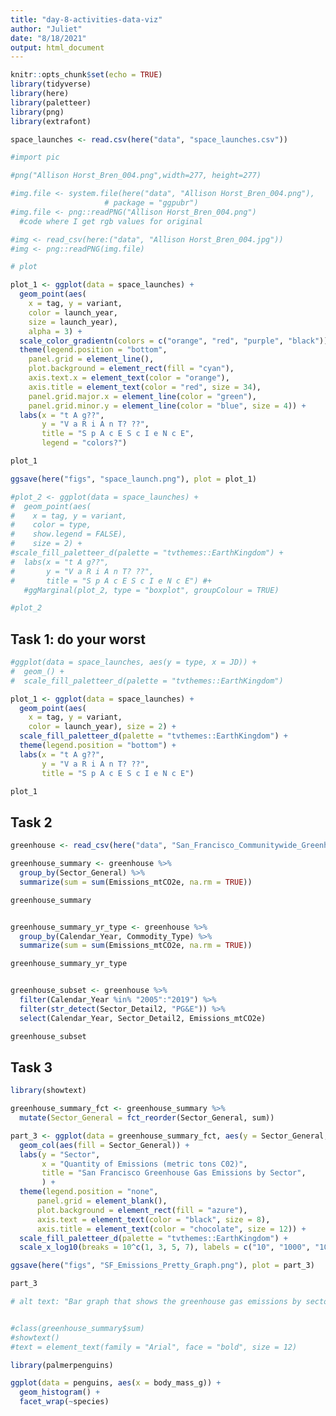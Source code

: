 ```yaml
---
title: "day-8-activities-data-viz"
author: "Juliet"
date: "8/18/2021"
output: html_document
---
```


```r
knitr::opts_chunk$set(echo = TRUE)
library(tidyverse)
library(here)
library(paletteer)
library(png)
library(extrafont)
```

```r
space_launches <- read.csv(here("data", "space_launches.csv"))
```

```r
#import pic

#png("Allison Horst_Bren_004.png",width=277, height=277)

#img.file <- system.file(here("data", "Allison Horst_Bren_004.png"),
                     # package = "ggpubr")
#img.file <- png::readPNG("Allison Horst_Bren_004.png")
  #code where I get rgb values for original

#img <- read_csv(here:("data", "Allison Horst_Bren_004.jpg"))
#img <- png::readPNG(img.file)

# plot

plot_1 <- ggplot(data = space_launches) +
  geom_point(aes(
    x = tag, y = variant,
    color = launch_year,
    size = launch_year),
    alpha = 3) +
  scale_color_gradientn(colors = c("orange", "red", "purple", "black")) +
  theme(legend.position = "bottom",
    panel.grid = element_line(),
    plot.background = element_rect(fill = "cyan"),
    axis.text.x = element_text(color = "orange"),
    axis.title = element_text(color = "red", size = 34),
    panel.grid.major.x = element_line(color = "green"),
    panel.grid.minor.y = element_line(color = "blue", size = 4)) + 
  labs(x = "t A g??", 
       y = "V a R i A n T? ??",
       title = "S p A c E S c I e N c E",
       legend = "colors?")

plot_1

ggsave(here("figs", "space_launch.png"), plot = plot_1)

```

```r
#plot_2 <- ggplot(data = space_launches) +
#  geom_point(aes(
#    x = tag, y = variant,
#    color = type,
#    show.legend = FALSE),
#    size = 2) +
#scale_fill_paletteer_d(palette = "tvthemes::EarthKingdom") + 
#  labs(x = "t A g??", 
#       y = "V a R i A n T? ??",
#       title = "S p A c E S c I e N c E") #+
   #ggMarginal(plot_2, type = "boxplot", groupColour = TRUE)

#plot_2
```



## Task 1: do your worst

```r
#ggplot(data = space_launches, aes(y = type, x = JD)) +
#  geom_() +
#  scale_fill_paletteer_d(palette = "tvthemes::EarthKingdom")
```

```r
plot_1 <- ggplot(data = space_launches) +
  geom_point(aes(
    x = tag, y = variant,
    color = launch_year), size = 2) +
  scale_fill_paletteer_d(palette = "tvthemes::EarthKingdom") +
  theme(legend.position = "bottom") + 
  labs(x = "t A g??", 
       y = "V a R i A n T? ??",
       title = "S p A c E S c I e N c E")

plot_1
```






## Task 2

```r
greenhouse <- read_csv(here("data", "San_Francisco_Communitywide_Greenhouse_Gas_Inventory.csv"))
```

```r
greenhouse_summary <- greenhouse %>%
  group_by(Sector_General) %>% 
  summarize(sum = sum(Emissions_mtCO2e, na.rm = TRUE))

greenhouse_summary


greenhouse_summary_yr_type <- greenhouse %>% 
  group_by(Calendar_Year, Commodity_Type) %>% 
  summarize(sum = sum(Emissions_mtCO2e, na.rm = TRUE))

greenhouse_summary_yr_type


greenhouse_subset <- greenhouse %>% 
  filter(Calendar_Year %in% "2005":"2019") %>% 
  filter(str_detect(Sector_Detail2, "PG&E")) %>% 
  select(Calendar_Year, Sector_Detail2, Emissions_mtCO2e)

greenhouse_subset

```

## Task 3

```r
library(showtext)

greenhouse_summary_fct <- greenhouse_summary %>% 
  mutate(Sector_General = fct_reorder(Sector_General, sum))

part_3 <- ggplot(data = greenhouse_summary_fct, aes(y = Sector_General, x = sum)) +
  geom_col(aes(fill = Sector_General)) +
  labs(y = "Sector",
       x = "Quantity of Emissions (metric tons C02)",
       title = "San Francisco Greenhouse Gas Emissions by Sector",
       ) +
  theme(legend.position = "none",
      panel.grid = element_blank(),
      plot.background = element_rect(fill = "azure"),
      axis.text = element_text(color = "black", size = 8),
      axis.title = element_text(color = "chocolate", size = 12)) +
  scale_fill_paletteer_d(palette = "tvthemes::EarthKingdom") +
  scale_x_log10(breaks = 10^c(1, 3, 5, 7), labels = c("10", "1000", "100000", "10000000"))

ggsave(here("figs", "SF_Emissions_Pretty_Graph.png"), plot = part_3)

part_3

# alt text: "Bar graph that shows the greenhouse gas emissions by sector in the city of San Francisco, but buildlings and transportation sectors emitting the most and the wastewater sector emitting the least."


#class(greenhouse_summary$sum)
#showtext()
#text = element_text(family = "Arial", face = "bold", size = 12)


```

```r
library(palmerpenguins)

ggplot(data = penguins, aes(x = body_mass_g)) +
  geom_histogram() +
  facet_wrap(~species)
```






